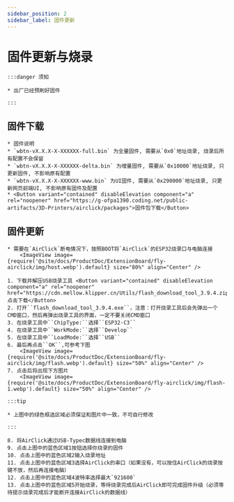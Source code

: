 ```yaml
---
sidebar_position: 2
sidebar_label: 固件更新
---
```






# 固件更新与烧录

    :::danger 须知

    * 出厂已经预刷好固件

    :::

## 固件下载

    * 固件说明
    * `wbtn-vX.X.X-X-XXXXXX-full.bin` 为全量固件, 需要从`0x0`地址烧录, 烧录后所有配置不会保留
    * `wbtn-vX.X.X-X-XXXXXX-delta.bin` 为增量固件, 需要从`0x10000`地址烧录, 只更新固件, 不影响原有配置
    * `wbtn-vX.X.X-X-XXXXXX-www.bin` 为UI固件, 需要从`0x290000`地址烧录, 只更新网页前端UI, 不影响原有固件及配置
    * <Button variant="contained" disableElevation component="a" rel="noopener" href="https://g-ofpa1390.coding.net/public-artifacts/3D-Printers/airclick/packages">固件包下载</Button>

## 固件更新
    * 需要在`AirClick`断电情况下，按照BOOT将`AirClick`的ESP32烧录口与电脑连接
        <ImageView image={require('@site/docs/ProductDoc/ExtensionBoard/fly-airclick/img/host.webp').default} size="80%" align="Center" />

    1. 下载并解压USB烧录工具 <Button variant="contained" disableElevation component="a" rel="noopener" href="https://cdn.mellow.klipper.cn/Utils/flash_download_tool_3.9.4.zip">点击下载</Button>
    2. 打开``flash_download_tool_3.9.4.exe``，注意：打开烧录工具后会先弹出一个CMD窗口，然后再弹出烧录工具的界面，一定不要关闭CMD窗口
    3. 在烧录工具中``ChipType:``选择``ESP32-C3``
    4. 在烧录工具中``WorkMode:``选择``Develop``
    5. 在烧录工具中``LoadMode:``选择``USB``
    6. 最后再点击``OK``,可参考下图
        <ImageView image={require('@site/docs/ProductDoc/ExtensionBoard/fly-airclick/img/flash.webp').default} size="50%" align="Center" />
    7. 点击后将出现下方图片
        <ImageView image={require('@site/docs/ProductDoc/ExtensionBoard/fly-airclick/img/flash-1.webp').default} size="50%" align="Center" />

    :::tip

    * 上图中的绿色框选区域必须保证和图片中一致，不可自行修改

    :::

    8. 将AirClick通过USB-Typec数据线连接到电脑
    9. 点击上图中的蓝色区域1按钮选择你烧录的固件
    10. 点击上图中的蓝色区域2输入烧录地址
    11. 点击上图中的蓝色区域3选择AirClick的串口（如果没有，可以按住AirClick的烧录按键不放，然后再连接电脑）
    12. 点击上图中的蓝色区域4波特率选择最大`921600`
    13. 点击上图中的蓝色区域5开始烧录，等待烧录完成后AirClick即可完成固件升级（必须等待提示烧录完成后才能断开连接AirClick的数据线）
